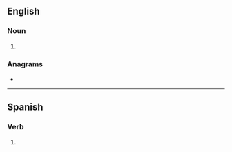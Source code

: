 ==English==

===Noun===
{{head|en|noun plural form}}

# {{plural of|sierra|lang=en}}

===Anagrams===
* {{anagrams|en|a=aeirrss|arrises|raisers}}

----

==Spanish==

===Verb===
{{head|es|verb form}}

# {{es-verb form of|ending=ar|mood=indicative|tense=present|pers=2|formal=no|number=singular|serrar}}